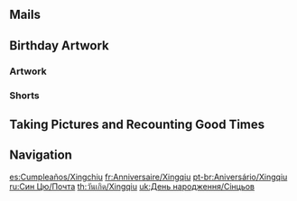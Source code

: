 {{BirthdayIntro|Xingqiu}}

==Mails==
{{Mails by Category Table|Xingqiu Birthday Mails|noheader=1}}

==Birthday Artwork==
===Artwork===
{{Artwork by Category Table
|Character Birthday Artwork
|category = Xingqiu Birthday Artwork
|header = Xingqiu's Birthday Artwork
}}

===Shorts===
{{Artwork by Category Table
|Character Shorts
|category = Xingqiu Birthday Artwork
|header = Xingqiu's Birthday Shorts
}}

==Taking Pictures and Recounting Good Times==
{{Transclude|Taking Pictures and Recounting Good Times/Story/Xingqiu|Stories|main=1|top=1}}

==Navigation==
{{Character Navbox|prelink=1|link type=Birthday}}

[[es:Cumpleaños/Xingchiu]]
[[fr:Anniversaire/Xingqiu]]
[[pt-br:Aniversário/Xingqiu]]
[[ru:Син Цю/Почта]]
[[th:วันเกิด/Xingqiu]]
[[uk:День народження/Сінцьов]]